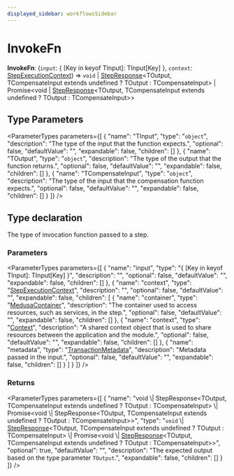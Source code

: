 ```yaml
---
displayed_sidebar: workflowsSidebar
---
```



# InvokeFn

 **InvokeFn**: (`input`: &#123; [Key in keyof TInput]: TInput[Key] &#125;, `context`: [StepExecutionContext](../interfaces/workflows.StepExecutionContext.mdx)) => `void` \| [StepResponse](../classes/workflows.StepResponse.mdx)&#60;TOutput, TCompensateInput extends undefined ? TOutput : TCompensateInput&#62; \| Promise&#60;void \| [StepResponse](../classes/workflows.StepResponse.mdx)&#60;TOutput, TCompensateInput extends undefined ? TOutput : TCompensateInput&#62;&#62;

## Type Parameters

<ParameterTypes parameters={[
  {
    "name": "TInput",
    "type": "`object`",
    "description": "The type of the input that the function expects.",
    "optional": false,
    "defaultValue": "",
    "expandable": false,
    "children": []
  },
  {
    "name": "TOutput",
    "type": "`object`",
    "description": "The type of the output that the function returns.",
    "optional": false,
    "defaultValue": "",
    "expandable": false,
    "children": []
  },
  {
    "name": "TCompensateInput",
    "type": "`object`",
    "description": "The type of the input that the compensation function expects.",
    "optional": false,
    "defaultValue": "",
    "expandable": false,
    "children": []
  }
]} />

## Type declaration

The type of invocation function passed to a step.

### Parameters

<ParameterTypes parameters={[
  {
    "name": "input",
    "type": "&#123; [Key in keyof TInput]: TInput[Key] &#125;",
    "description": "",
    "optional": false,
    "defaultValue": "",
    "expandable": false,
    "children": []
  },
  {
    "name": "context",
    "type": "[StepExecutionContext](../interfaces/workflows.StepExecutionContext.mdx)",
    "description": "",
    "optional": false,
    "defaultValue": "",
    "expandable": false,
    "children": [
      {
        "name": "container",
        "type": "[MedusaContainer](workflows.MedusaContainer.mdx)",
        "description": "The container used to access resources, such as services, in the step.",
        "optional": false,
        "defaultValue": "",
        "expandable": false,
        "children": []
      },
      {
        "name": "context",
        "type": "[Context](../interfaces/workflows.Context.mdx)",
        "description": "A shared context object that is used to share resources between the application and the module.",
        "optional": false,
        "defaultValue": "",
        "expandable": false,
        "children": []
      },
      {
        "name": "metadata",
        "type": "[TransactionMetadata](workflows.TransactionMetadata.mdx)",
        "description": "Metadata passed in the input.",
        "optional": false,
        "defaultValue": "",
        "expandable": false,
        "children": []
      }
    ]
  }
]} />

### Returns

<ParameterTypes parameters={[
  {
    "name": "void \\| StepResponse&#60;TOutput, TCompensateInput extends undefined ? TOutput : TCompensateInput&#62; \\| Promise&#60;void \\| StepResponse&#60;TOutput, TCompensateInput extends undefined ? TOutput : TCompensateInput&#62;&#62;",
    "type": "`void` \\| [StepResponse](../classes/workflows.StepResponse.mdx)&#60;TOutput, TCompensateInput extends undefined ? TOutput : TCompensateInput&#62; \\| Promise&#60;void \\| [StepResponse](../classes/workflows.StepResponse.mdx)&#60;TOutput, TCompensateInput extends undefined ? TOutput : TCompensateInput&#62;&#62;",
    "optional": true,
    "defaultValue": "",
    "description": "The expected output based on the type parameter `TOutput`.",
    "expandable": false,
    "children": []
  }
]} />
